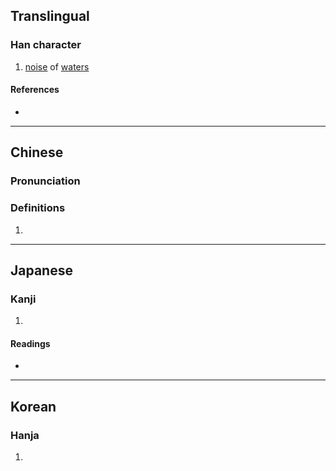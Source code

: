 {{character info/new}}
==Translingual==

===Han character===
{{Han char|rn=20|rad=勹|as=05|sn=7|four=27420|canj=PMFJ,XPMFJ|ids=⿹勹平}}

# [[noise]] of [[water]]s

====References====
* {{Han ref|kx=0151.070|dkj=02515|dj=0340.130|hdz=10258.070|uh=5309|ud=21257|bh=CA71|bd=51825}}

----

==Chinese==
{{zh-forms}}

===Pronunciation===
{{zh-pron
|m=pēng
|m-s=
|dg=
|c=paang1,ping1
|c-t=
|g=
|h=pfs=
|j=
|mb=
|md=
|mn=
|mn-t=
|w=
|x=
|mc=y
|oc=y
|cat=n
}}

{{attention|yue|Cantonese pronunciation 'paang1ping1' not found in the entry 匉.}}
===Definitions===
{{zh-hanzi}}

# {{rfdef|lang=zh}}

----

==Japanese==

===Kanji===
{{ja-kanji|grade=|rs=勹05}}

# {{defn|lang=ja|sort=勹05}}

====Readings====
* {{ja-readings|on=[[ひょう]] (hyō)|kun=}}

----

==Korean==

===Hanja===
{{ko-hanja|hangeul=평|rv=pyeong|mr=p'yŏng}}

# {{defn|lang=ko|sort=勹05}}